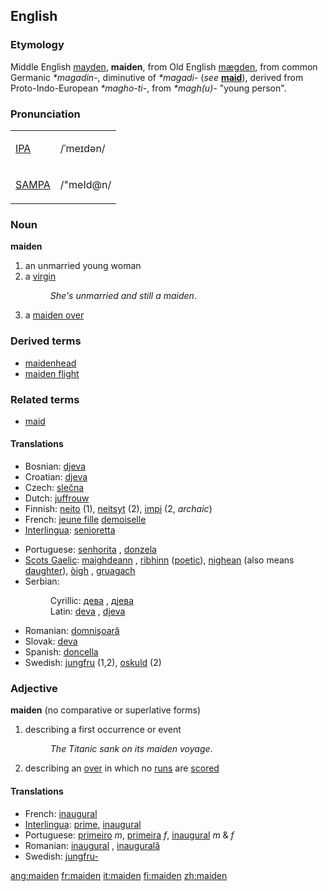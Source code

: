 ==English==

===Etymology===
Middle English [[mayden]], '''maiden''', from Old English [[mægden]], from common Germanic ''*magadin-'', diminutive of ''*magadi-'' (''see'' '''[[maid]]'''), derived from Proto-Indo-European ''*magho-ti-'', from ''*magh(u)-'' "young person". 

===Pronunciation===
{| border=1 cellpadding=5
| [[w:IPA|IPA]] || /ˈmeɪdən/
|-
| [[w:SAMPA|SAMPA]] || /"meId@n/
|}

===Noun===
'''maiden'''

# an unmarried young woman
# a [[virgin]]
#:''She's unmarried and still a maiden''.
#{{cricket}} a [[maiden over]]

===Derived terms===
*[[maidenhead]]
*[[maiden flight]]

===Related terms===
*[[maid]]

====Translations====
{{top}}
*Bosnian: [[djeva#Bosnian|djeva]] {{f}}
*Croatian: [[djeva#Croatian|djeva]] {{f}}
*Czech: [[slečna]]  {{f}}
*Dutch: [[juffrouw]] {{f}}
*Finnish: [[neito]] (1), [[neitsyt]] (2), [[impi]] (2, ''archaic'')
*French: [[jeune fille]] {{f}} [[demoiselle]] {{f}}
*[[Interlingua]]: [[senioretta]]
{{mid}}
*Portuguese: [[senhorita]] {{f}}, [[donzela]] {{f}}
*[[Scots Gaelic]]: [[maighdeann]] {{f}}, [[rìbhinn]] {{f}} ([[poetic]]), [[nighean]] {{f}} (also means [[daughter]]), [[òigh]] {{f}}, [[gruagach]] {{f}} 
*Serbian:
*:Cyrillic: [[дева#Serbian|дева]] {{f}}, [[дјева#Serbian|дјева]] {{f}}
*:Latin: [[deva#Serbian|deva]] {{f}}, [[djeva#Serbian|djeva]] {{f}}
*Romanian: [[domnişoară]] {{f}}
*Slovak: [[deva#Slovak|deva]] {{f}}
*Spanish: [[doncella]] {{f}}
*Swedish: [[jungfru]] {{c}} (1,2), [[oskuld]] {{c}} (2)
{{bottom}}

===Adjective===
'''maiden''' (no comparative or superlative forms)

# describing a first occurrence or event 
#:''The Titanic sank on its maiden voyage''.
#{{cricket}} describing an [[over]] in which no [[run]]s are [[score]]d

====Translations====
*French: [[inaugural]]
*[[Interlingua]]: [[prime]], [[inaugural]]
*Portuguese: [[primeiro]] ''m'', [[primeira]] ''f'', [[inaugural]] ''m'' & ''f''
*Romanian: [[inaugural]] {{m}}, [[inaugurală]] {{f}}
*Swedish: [[jungfru-]]

[[ang:maiden]]
[[fr:maiden]]
[[it:maiden]]
[[fi:maiden]]
[[zh:maiden]]